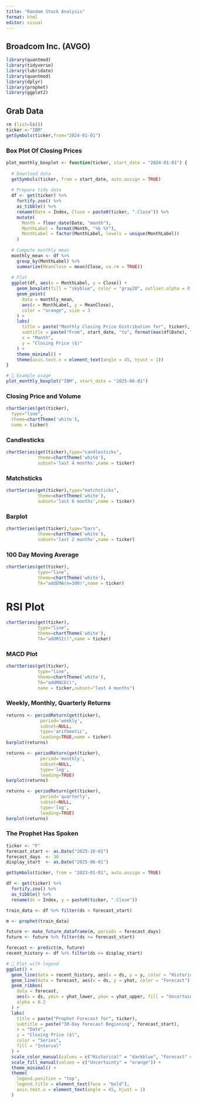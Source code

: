 ---
title: "Random Stock Analysis"
format: html
editor: visual
---

## Broadcom Inc. (AVGO)

```{r}
library(quantmod)
library(tidyverse)
library(lubridate)
library(quantmod)
library(dplyr)
library(prophet)
library(ggplot2)

```

## Grab Data

```{r}
rm (list=ls())
ticker <-"IBM"
getSymbols(ticker,from="2024-01-01")
```

### Box Plot Of Closing Prices

```{r}

plot_monthly_boxplot <- function(ticker, start_date = "2024-01-01") {
  
  # Download data
  getSymbols(ticker, from = start_date, auto.assign = TRUE)
  
  # Prepare tidy data
  df <- get(ticker) %>%
    fortify.zoo() %>%
    as_tibble() %>%
    rename(Date = Index, Close = paste0(ticker, ".Close")) %>%
    mutate(
      Month = floor_date(Date, "month"),
      MonthLabel = format(Month, "%b %Y"),
      MonthLabel = factor(MonthLabel, levels = unique(MonthLabel))
    )
  
  # Compute monthly mean
  monthly_mean <- df %>%
    group_by(MonthLabel) %>%
    summarize(MeanClose = mean(Close, na.rm = TRUE))
  
  # Plot
  ggplot(df, aes(x = MonthLabel, y = Close)) +
    geom_boxplot(fill = "skyblue", color = "gray20", outlier.alpha = 0.4) +
    geom_point(
      data = monthly_mean,
      aes(x = MonthLabel, y = MeanClose),
      color = "orange", size = 3
    ) +
    labs(
      title = paste("Monthly Closing Price Distribution for", ticker),
      subtitle = paste("From", start_date, "to", format(max(df$Date), "%Y-%m-%d")),
      x = "Month",
      y = "Closing Price ($)"
    ) +
    theme_minimal() +
    theme(axis.text.x = element_text(angle = 45, hjust = 1))
}

# 🧩 Example usage
plot_monthly_boxplot("IBM", start_date = "2025-06-01")
```

### Closing Price and Volume

```{r}
chartSeries(get(ticker),
  type="line", 
  theme=chartTheme('white'),
  name = ticker)
```

### Candlesticks

```{r}
chartSeries(get(ticker),type="candlesticks", 
            theme=chartTheme('white'), 
            subset='last 4 months',name = ticker)
```

### Matchsticks

```{r}
chartSeries(get(ticker),type="matchsticks",
            theme=chartTheme('white'), 
            subset='last 6 months',name = ticker)
```

### Barplot

```{r}
chartSeries(get(ticker),type="bars", 
            theme=chartTheme('white'), 
            subset='last 2 months',name = ticker)
```

### 100 Day Moving Average

```{r}
chartSeries(get(ticker),
            type="line", 
            theme=chartTheme('white'),
            TA="addEMA(n=100)",name = ticker)
```

# RSI Plot

```{r}
chartSeries(get(ticker),
            type="line", 
            theme=chartTheme('white'),
            TA="addRSI()",name = ticker)
```

### MACD Plot

```{r}
chartSeries(get(ticker),
            type="line", 
            theme=chartTheme('white'),
            TA="addMACD()",
            name = ticker,subset="last 4 months")
```

### Weekly, Monthly, Quarterly  Returns

```{r}
returns <- periodReturn(get(ticker),
             period='weekly',
             subset=NULL,
             type='arithmetic',
             leading=TRUE,name = ticker)
barplot(returns)
```

```{r}
returns <- periodReturn(get(ticker),
             period='monthly',
             subset=NULL,
             type='log',
             leading=TRUE)
barplot(returns)
```
```{r}
returns <- periodReturn(get(ticker),
             period='quarterly',
             subset=NULL,
             type='log',
             leading=TRUE)
barplot(returns)
```

### The Prophet Has Spoken

```{r}

ticker <- "F"
forecast_start <- as.Date("2025-10-01")
forecast_days  <- 30
display_start  <- as.Date("2025-06-01")

getSymbols(ticker, from = "2023-01-01", auto.assign = TRUE)

df <- get(ticker) %>%
  fortify.zoo() %>%
  as_tibble() %>%
  rename(ds = Index, y = paste0(ticker, ".Close"))

train_data <- df %>% filter(ds < forecast_start)

m <- prophet(train_data)

future <- make_future_dataframe(m, periods = forecast_days)
future <- future %>% filter(ds >= forecast_start)

forecast <- predict(m, future)
recent_history <- df %>% filter(ds >= display_start)

# 🧭 Plot with legend
ggplot() +
  geom_line(data = recent_history, aes(x = ds, y = y, color = "Historical"),linewidth=1) +
  geom_line(data = forecast, aes(x = ds, y = yhat, color = "Forecast"),linewidth=1) +
  geom_ribbon(
    data = forecast,
    aes(x = ds, ymin = yhat_lower, ymax = yhat_upper, fill = "Uncertainty"),
    alpha = 0.2
  ) +
  labs(
    title = paste("Prophet Forecast for", ticker),
    subtitle = paste("30-Day Forecast Beginning", forecast_start),
    x = "Date",
    y = "Closing Price ($)",
    color = "Series",
    fill = "Interval"
  ) +
  scale_color_manual(values = c("Historical" = "darkblue", "Forecast" = "darkred")) +
  scale_fill_manual(values = c("Uncertainty" = "orange")) +
  theme_minimal() +
  theme(
    legend.position = "top",
    legend.title = element_text(face = "bold"),
    axis.text.x = element_text(angle = 45, hjust = 1)
  )
```


